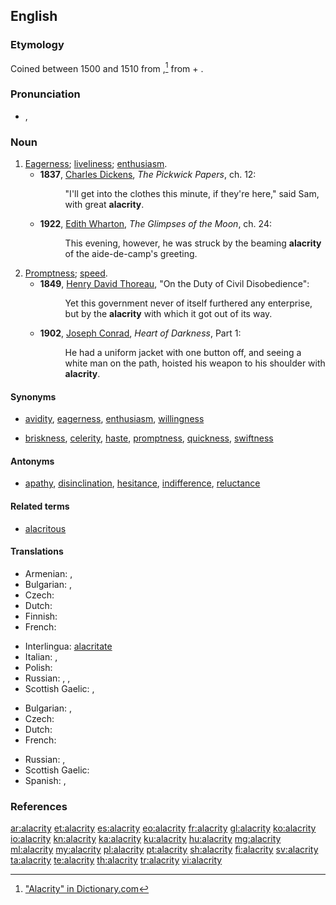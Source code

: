 {{was wotd|2009|May|2}}
==English==

===Etymology===
Coined between 1500 and 1510 from {{etyl|la|en}} {{term|alacritas|alacritās|lang=la}},<ref>[http://dictionary.reference.com/browse/alacrity "Alacrity" in Dictionary.com]</ref> from {{term|alacer||brisk|lang=la}} + {{term|-itas||-ity|lang=la}}.

===Pronunciation===
* {{a|UK|US}} {{IPA|/əˈlæk.ɹɪ.ti/|/əˈlæk.ɹə.ti/}}, {{X-SAMPA|/@"l{k.rI.ti/}}
*: {{audio|en-us-alacrity.ogg|Audio (US)}}

===Noun===
{{en-noun|alacrities}}

# [[eagerness|Eagerness]]; [[liveliness]]; [[enthusiasm]].
#* '''1837''', [[w:Charles Dickens|Charles Dickens]], ''The Pickwick Papers'', ch. 12:
#*: "I'll get into the clothes this minute, if they're here," said Sam, with great '''alacrity'''.
#* '''1922''', [[w:Edith Wharton|Edith Wharton]], ''The Glimpses of the Moon'', ch. 24:
#*: This evening, however, he was struck by the beaming '''alacrity''' of the aide-de-camp's greeting.
# [[promptness|Promptness]]; [[speed]].
#* '''1849''', [[w:Henry David Thoreau|Henry David Thoreau]], "On the Duty of Civil Disobedience":
#*: Yet this government never of itself furthered any enterprise, but by the '''alacrity''' with which it got out of its way.
#* '''1902''', [[w:Joseph Conrad|Joseph Conrad]], ''Heart of Darkness'', Part 1:
#*: He had a uniform jacket with one button off, and seeing a white man on the path, hoisted his weapon to his shoulder with '''alacrity'''.

====Synonyms====
* {{sense|eagerness}} [[avidity]], [[eagerness]], [[enthusiasm]], [[willingness]]
* {{sense|promptness}} [[briskness]], [[celerity]], [[haste]], [[promptness]], [[quickness]], [[swiftness]]

====Antonyms====
* {{sense|eagerness}} [[apathy]], [[disinclination]], [[hesitance]], [[indifference]], [[reluctance]]

====Related terms====
* [[alacritous]]

====Translations====
{{trans-top|eagerness}}
* Armenian: {{t-|hy|պատրաստակամություն|tr=patrastakamut’yun}},  {{t-|hy|աշխուժություն|tr=ašxužut’yun}}
* Bulgarian: {{t+|bg|готовност}},  {{t+|bg|усърдие}}
* Czech: {{t-|cs|čilost|f}}
* Dutch: {{t+|nl|bereidwilligheid}}
* Finnish: {{t+|fi|into}}
* French: {{t+|fr|empressement|m}}
{{trans-mid}}
* Interlingua: [[alacritate]]
* Italian: {{t-|it|alacrità|f}}, {{t-|it|solerzia|f}}
* Polish: {{t-|pl|skwapliwość|f}}
* Russian: {{t+|ru|готовность|f|tr=gotóvnost’}},  {{t+|ru|живость|f|tr=žívost’}},  {{t+|ru|рвение|n|tr=rvénie}}
* Scottish Gaelic: {{t-|gd|sunnd|f}}, {{t-|gd|sùrd|m}}
{{trans-bottom}}

{{trans-top|promptness}}
* Bulgarian: {{t+|bg|живост}},  {{t+|bg|пъргавост}}
* Czech: {{t-|cs|hbitost|f}}
* Dutch: {{t-|nl|vlugheid}}
* French: {{t+|fr|rapidité|f}}
{{trans-mid}}
* Russian: {{t+|ru|расторопность|f|tr=rastorópnost’}},  {{t+|ru|проворство|n|tr=provórstvo}}
* Scottish Gaelic: {{t-|gd|sgiobaltachd|f}}
* Spanish: {{t+|es|alacridad|f}}, {{t+|es|presteza|f}}
{{trans-bottom}}

===References===
<references/>

[[ar:alacrity]]
[[et:alacrity]]
[[es:alacrity]]
[[eo:alacrity]]
[[fr:alacrity]]
[[gl:alacrity]]
[[ko:alacrity]]
[[io:alacrity]]
[[kn:alacrity]]
[[ka:alacrity]]
[[ku:alacrity]]
[[hu:alacrity]]
[[mg:alacrity]]
[[ml:alacrity]]
[[my:alacrity]]
[[pl:alacrity]]
[[pt:alacrity]]
[[sh:alacrity]]
[[fi:alacrity]]
[[sv:alacrity]]
[[ta:alacrity]]
[[te:alacrity]]
[[th:alacrity]]
[[tr:alacrity]]
[[vi:alacrity]]